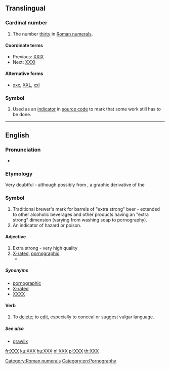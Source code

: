 {{also|xxx|.xxx}}
==Translingual==

===Cardinal number===
{{mul-number}}

# The number [[thirty]] in [[Roman numerals]].

====Coordinate terms====
* Previous: [[XXIX]]
* Next: [[XXXI]]

====Alternative forms====
* [[xxx]], [[XXL]], [[xxl]]

===Symbol===
{{head|mul|symbol}}

# {{label|mul|computing}} Used as an [[indicator]] in [[source code]] to mark that some work still has to be done.

[[Category:Roman numerals]]

----

==English==

===Pronunciation===
* {{IPA|[ʔɛksʔɛksʔɛks]|lang=en}}

===Etymology===
Very doubtful - although possibly from {{m|en|X}}, a graphic derivative of the {{m|en|skull and crossbones||indicator of death}}

===Symbol===
{{en-symbol}}

# Traditional brewer's mark for barrels of "extra strong" beer - extended to other alcoholic beverages and other products having an "extra strong" dimension (varying from washing soap to pornography).
# An indicator of hazard or poison.

====Adjective====
{{en-adj}}

# Extra strong - very high quality
# [[X-rated]], [[pornographic]].
#* {{quote-journal
|date=April 19, 2012
|author=Josh Halliday
|title=Free speech haven or lawless cesspool – can the internet be civilised?
|work=the Guardian
|url=http://www.guardian.co.uk/technology/2012/apr/19/free-speech-haven-lawless-cesspool
|page=
|passage=Other global taboos, such as sex and suicide, manifest themselves widely online, with websites offering suicide guides and Hot '''XXX''' Action seconds away at the click of a button. The UK government will come under pressure to block access to pornographic websites this year when a committee of MPs publishes its report on protecting children online.}}

=====Synonyms=====
* [[pornographic]]
* [[X-rated]]
* [[XXXX]]

====Verb====
{{en-verb|es}}

# To [[delete]]; to [[edit]], especially to conceal or suggest vulgar language.

=====See also=====
* [[grawlix]]
[[Category:en:Pornography]]

[[fr:XXX]]
[[ku:XXX]]
[[hu:XXX]]
[[nl:XXX]]
[[pl:XXX]]
[[th:XXX]]